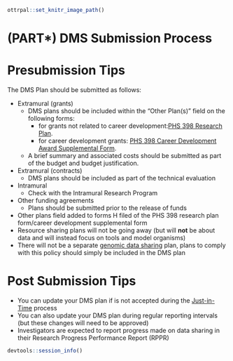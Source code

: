 
```r
ottrpal::set_knitr_image_path()
```


# (PART\*) DMS Submission Process {-}

# Presubmission Tips


The DMS Plan should be submitted as follows:

- Extramural (grants)
    - DMS plans should be included within the “Other Plan(s)" field on the following forms:
        - for grants not related to career development:[PHS 398 Research Plan](https://grants.nih.gov/grants/how-to-apply-application-guide/forms-h/general-forms-h.pdf).
        - for career development grants: [PHS 398 Career Development Award Supplemental Form](https://grants.nih.gov/grants/how-to-apply-application-guide/forms-h/career-forms-h.pdf).
    - A brief summary and associated costs should be submitted as part of the budget and budget justification.
- Extramural (contracts)
  - DMS plans should be included as part of the technical evaluation
- Intramural
  - Check with the Intramural Research Program
- Other funding agreements
  - Plans should be submitted prior to the release of funds


- Other plans field added to forms H filed of the PHS 398 research plan form/career development supplemental form
- Resource sharing plans will not be going away (but will **not** be about data and will instead focus on tools and model organisms)
- There will not be a separate [genomic data sharing](https://sharing.nih.gov/genomic-data-sharing-policy/about-genomic-data-sharing/gds-policy-overview) plan, plans to comply with this policy should simply be included in the DMS plan





# Post Submission Tips

- You can update your DMS plan if is not accepted during the [Just-in-Time](https://grants.nih.gov/grants/policy/nihgps/HTML5/section_2/2.5.1_just-in-time_procedures.htm) process
- You can also update your DMS plan during regular reporting intervals (but these changes will need to be approved)
- Investigators are expected to report progress made on data sharing in their Research Progress Performance Report (RPPR)
  

 




```r
devtools::session_info()
```

